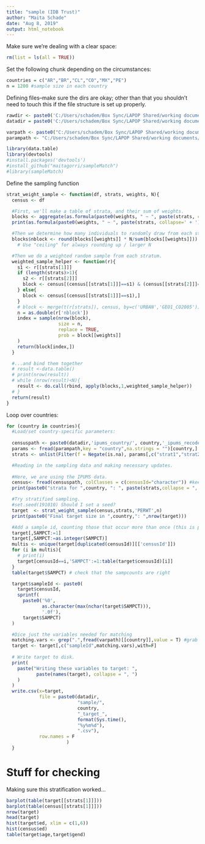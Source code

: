 ```yaml
---
title: "sample (IDB Trust)"
author: "Maita Schade"
date: "Aug 8, 2019"
output: html_notebook
---
```


Make sure we're dealing with a clear space:
```r
rm(list = ls(all = TRUE))
```
  
Set the following chunk depending on the circumstances:
```r
countries = c("AR","BR","CL","CO","MX","PE")
n = 1200 #sample size in each country
```

Defining files--make sure the dirs are okay; other than that you shouldn't need to touch this if the file structure is set up properly.
```r
rawdir <- paste0('C:/Users/schadem/Box Sync/LAPOP Shared/working documents/maita/Coordination/IDB Online Trust/raw/')
datadir = paste0('C:/Users/schadem/Box Sync/LAPOP Shared/working documents/maita/Coordination/IDB Online Trust/prep/out/')

varpath <- paste0("C:/Users/schadem/Box Sync/LAPOP Shared/working documents/maita/Coordination/IDB Online Trust/doc/matching/matching_vars.csv")
parampath <- "C:/Users/schadem/Box Sync/LAPOP Shared/working documents/maita/Coordination/IDB Online Trust/prep/src/country_parameters.csv" # set specific parameters in this file
```

```r
library(data.table)
library(devtools)
#install.packages('devtools')
#install_github("maitagorri/sampleMatch")
#library(sampleMatch)
```
Define the sampling function
```r
strat_weight_sample <- function(df, strats, weights, N){
  census <- df

  #First, we'll make a table of strata, and their sum of weights.
  blocks <- aggregate(as.formula(paste0(weights, " ~ ", paste(strats, collapse=' + '))), data=census, sum)
  print(as.formula(paste0(weights, " ~ ", paste(strats, collapse=' + '))))

  #Then we determine how many individuals to randomly draw from each stratum.
  blocks$nblock <- round(blocks[[weights]] * N/sum(blocks[[weights]]))
    # Use "ceiling" for always rounding up / larger N

  #Then we do a weighted random sample from each stratum.
  weighted_sample_helper <- function(r){
    s1 <- r[[strats[1]]]
    if (length(strats)>1){
      s2 <- r[[strats[2]]]
      block <- census[(census[[strats[1]]]==s1) & (census[[strats[2]]]==s2),]
    } else{
      block <- census[(census[[strats[1]]]==s1),]
    }
    # block <- merge(t(r[strats]), census, by=c('URBAN','GEO1_CO2005'))
    n = as.double(r['nblock'])
    index = sample(nrow(block),
                   size = n,
                   replace = TRUE,
                   prob = block[[weights]]
    )
    return(block[index,])
  }

  #...and bind them together
  # result <-data.table()
  # print(nrow(result))
  # while (nrow(result)<N){
    result <- do.call(rbind, apply(blocks,1,weighted_sample_helper))
  # }
  return(result)
}

```

Loop over countries:
```r
for (country in countries){
  #Load/set country-specific parameters:
  
  censuspath <- paste0(datadir,'ipums_country/', country,'_ipums_recoded.csv')
  params <- fread(parampath,key = "country",na.strings = "")[country,]
  strats <- unlist(Filter(f = Negate(is.na), params[,c("strat1","strat2")]))

  #Reading in the sampling data and making necessary updates.
  
  #Here, we are using the IPUMS data.
  census<- fread(censuspath, colClasses = c(censusId="character")) #keep it simple, and keep leading 0s
  print(paste0("strata for ",country, ": ", paste(strats,collapse = ", ")))

  #Try stratified sampling.
  #set.seed(191010) Should I set a seed?
  target  <- strat_weight_sample(census,strats,'PERWT',n)
  print(paste0("Final target size in ",country,": ",nrow(target)))

  #Add a sample id, counting those that occur more than once (this is possible since we're sampling with replacement, but shouldn't occur too often):
  target[,SAMPCT:=1]
  target[,SAMPCT:=as.integer(SAMPCT)]
  multis <- unique(target[duplicated(censusId)][['censusId']])
  for (i in multis){
    # print(i)
    target[censusId==i,'SAMPCT':=1:table(target$censusId)[i]]
  }
  table(target$SAMPCT) # check that the sampcounts are right

  target$sampleId <- paste0(
    target$censusId,
    sprintf(
      paste0('%0',
             as.character(max(nchar(target$SAMPCT))),
             '.0f'),
      target$SAMPCT)
  )

  #Dice just the variables needed for matching
  matching.vars <- grep(".",fread(varpath)[[country]],value = T) #grab variables that are not the empty string
  target <- target[,c("sampleId",matching.vars),with=F]
  
  # Write target to disk.
  print(
    paste("Writing these variables to target: ",
           paste(names(target), collapse = ", ")
    )
  )
  write.csv(x=target,
            file = paste0(datadir,
                          "sample/",
                          country,
                          "_target_",
                          format(Sys.time(),
                          "%y%m%d"),
                          ".csv"),
            row.names = F
                      )
  }

```

# Stuff for checking

Making sure this stratification worked...
```r
barplot(table(target[[strats[1]]]))
barplot(table(census[[strats[1]]]))
nrow(target)
head(target)
hist(target$ed, xlim = c(1,6))
hist(census$ed)
table(target$age,target$gend)
```

